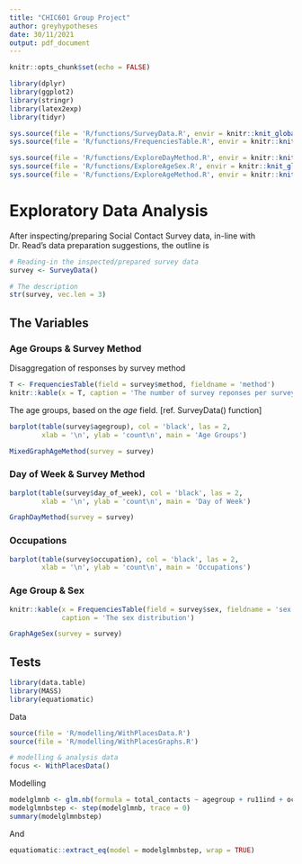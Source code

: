 ```yaml
---
title: "CHIC601 Group Project"
author: greyhypotheses
date: 30/11/2021
output: pdf_document
---
```




<!--- global Settings --->
```r
knitr::opts_chunk$set(echo = FALSE)
```

<!--- libraries --->
```r
library(dplyr)
library(ggplot2)
library(stringr)
library(latex2exp)
library(tidyr)
```


<!--- External Functions
The set of [custom] external functions used by this document.
--->
```r
sys.source(file = 'R/functions/SurveyData.R', envir = knitr::knit_global())
sys.source(file = 'R/functions/FrequenciesTable.R', envir = knitr::knit_global())

sys.source(file = 'R/functions/ExploreDayMethod.R', envir = knitr::knit_global())
sys.source(file = 'R/functions/ExploreAgeSex.R', envir = knitr::knit_global())
sys.source(file = 'R/functions/ExploreAgeMethod.R', envir = knitr::knit_global())
```


# Exploratory Data Analysis

After inspecting/preparing Social Contact Survey data, in-line with Dr. Read's data preparation suggestions, the outline is

\small
```r
# Reading-in the inspected/prepared survey data
survey <- SurveyData()

# The description
str(survey, vec.len = 3)
```
\normalsize

\pagebreak

## The Variables

### Age Groups & Survey Method

Disaggregation of responses by survey method

\small
```r
T <- FrequenciesTable(field = survey$method, fieldname = 'method')
knitr::kable(x = T, caption = 'The number of survey reponses per survey method')
```
\normalsize

The age groups, based on the *age* field. [ref. SurveyData() function]
```r
barplot(table(survey$agegroup), col = 'black', las = 2,
        xlab = '\n', ylab = 'count\n', main = 'Age Groups')
```

\vspace{10pt}

```r
MixedGraphAgeMethod(survey = survey)
```

\vspace{10pt}


\pagebreak

### Day of Week & Survey Method

```r
barplot(table(survey$day_of_week), col = 'black', las = 2,
        xlab = '\n', ylab = 'count\n', main = 'Day of Week')
```

\vspace{10pt}

```r
GraphDayMethod(survey = survey)
```



\pagebreak

### Occupations

```r
barplot(table(survey$occupation), col = 'black', las = 2,
        xlab = '\n', ylab = 'count\n', main = 'Occupations')
```



\pagebreak

### Age Group & Sex

```r
knitr::kable(x = FrequenciesTable(field = survey$sex, fieldname = 'sex'),
             caption = 'The sex distribution')
```

```r
GraphAgeSex(survey = survey)
```




## Tests

```r
library(data.table)
library(MASS)
library(equatiomatic)
```

Data
```r
source(file = 'R/modelling/WithPlacesData.R')
source(file = 'R/modelling/WithPlacesGraphs.R')

# modelling & analysis data
focus <- WithPlacesData()
```


Modelling
```r


modelglmnb <- glm.nb(formula = total_contacts ~ agegroup + ru11ind + occupation + household_size + sex, data = focus)
modelglmnbstep <- step(modelglmnb, trace = 0)
summary(modelglmnbstep)
```

And

```r
equatiomatic::extract_eq(model = modelglmnbstep, wrap = TRUE)
```

